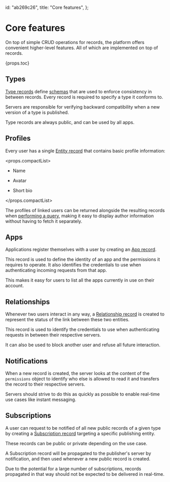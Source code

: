   id: "ab269c26",
  title: "Core features",
};

# Core features

On top of simple CRUD operations for records, the platform offers convenient higher-level features. All of which are implemented on top of records.

{props.toc}

## Types

[Type records](27a5d157) define [schemas](c64170ca) that are used to enforce consistency in between records. Every record is required to specify a type it conforms to.

Servers are responsible for verifying backward compatibility when a new version of a type is published.

Type records are always public, and can be used by all apps.

## Profiles

Every user has a single [Entity record](375c4ea9) that contains basic profile information:

<props.compactList>

- Name

- Avatar

- Short bio

</props.compactList>

The profiles of linked users can be returned alongside the resulting records when [performing a query](a29bdfea#request), making it easy to display author information without having to fetch it separately.

## Apps

Applications register themselves with a user by creating an [App record](02acb69c).

This record is used to define the identity of an app and the permissions it requires to operate. It also identifies the credentials to use when authenticating incoming requests from that app.

This makes it easy for users to list all the apps currently in use on their account.

## Relationships

Whenever two users interact in any way, a [Relationship record](d15903e4) is created to represent the status of the link between these two entities.

This record is used to identify the credentials to use when authenticating requests in between their respective servers.

It can also be used to block another user and refuse all future interaction.

## Notifications

When a new record is created, the server looks at the content of the `permissions` object to identify who else is allowed to read it and transfers the record to their respective servers.

Servers should strive to do this as quickly as possible to enable real-time use cases like instant messaging.

## Subscriptions

A user can request to be notified of all new public records of a given type by creating a [Subscription record](5609fae1) targeting a specific publishing entity.

These records can be public or private depending on the use case.

A Subscription record will be propagated to the publisher's server by notification, and then used whenever a new public record is created.

Due to the potential for a large number of subscriptions, records propagated in that way should not be expected to be delivered in real-time.
